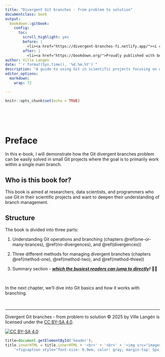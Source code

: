 ```yaml
---
title: "Divergent Git branches - from problem to solution"
documentclass: book
output:
  bookdown::gitbook:
    config:
      toc:
        scroll_highlight: yes
        before: |
          <li><a href="https://divergent-branches-fi.netlify.app/"><i class="fa fa-language fa-fw"></i> Finnish version<span></span></a></li>
        after: |
          <li><a href="https://bookdown.org/">Proudly published with bookdown</a></li>
author: Ville Langén
date: "`r format(Sys.time(), '%d.%m.%Y')`"
description: "A guide to using Git in scientific projects focusing on working within a single main branch."
editor_options: 
  markdown: 
    wrap: 72

---
```



```r
knitr::opts_chunk$set(echo = TRUE)
```



<br> <br> <br>

# Preface

In this e-book, I will demonstrate how the Git divergent branches problem can be easily solved in small Git projects where the goal is to primarily work within a single main branch.

## Who is this book for?

This book is aimed at researchers, data scientists, and programmers who use Git in their scientific projects and want to deepen their understanding of branch management.

## Structure

The book is divided into three parts:

1. Understanding Git operations and branching (chapters \@ref(one-or-many-brances), \@ref(no-divergences), and \@ref(divergences))

2. Three different methods for managing divergent branches (chapters \@ref(method-one), \@ref(method-two), and \@ref(method-three))

3. Summary section - ***[which the busiest readers can jump to directly](#final-summary)!*** 🏃🙂

\

In the next chapter, we'll dive into Git basics and how it works with branching.

\

------------------------------------------------------------------------

Divergent Git branches - from problem to solution © 2025 by
Ville Langén is licensed under the [CC BY-SA
4.0](https://creativecommons.org/licenses/by-sa/4.0/?ref=chooser-v1).

[![CC BY-SA
4.0](https://licensebuttons.net/l/by-sa/4.0/88x31.png)](https://creativecommons.org/licenses/by-sa/4.0/)


```js
title=document.getElementById('header');
title.innerHTML = title.innerHTML + '<br>' + '<br>' + '<img src="images/cover_photo.jpeg" alt="Test Image">' +
    '<figcaption style="font-size: 0.9em; color: gray; margin-top: 5px;">' + 'Image credit: <a href="https://www.pexels.com/photo/cherry-blossom-tree-932409/" target="_blank">Pexels</a>' + '</figcaption>' + '<br>' + '<br>' + '<p><em>This e-book is available also <a href="https://divergent-branches-fi.netlify.app/">in Finnish.</a> (Tämä kirja on luettavissa myös <a href="https://divergent-branches-fi.netlify.app/">suomeksi.)</a></em></p>'

```



